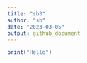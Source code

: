 ```yaml
---
title: "sb3"
author: "sb"
date: "2023-03-05"
output: github_document
---
```

```r
print("Hello")
```

